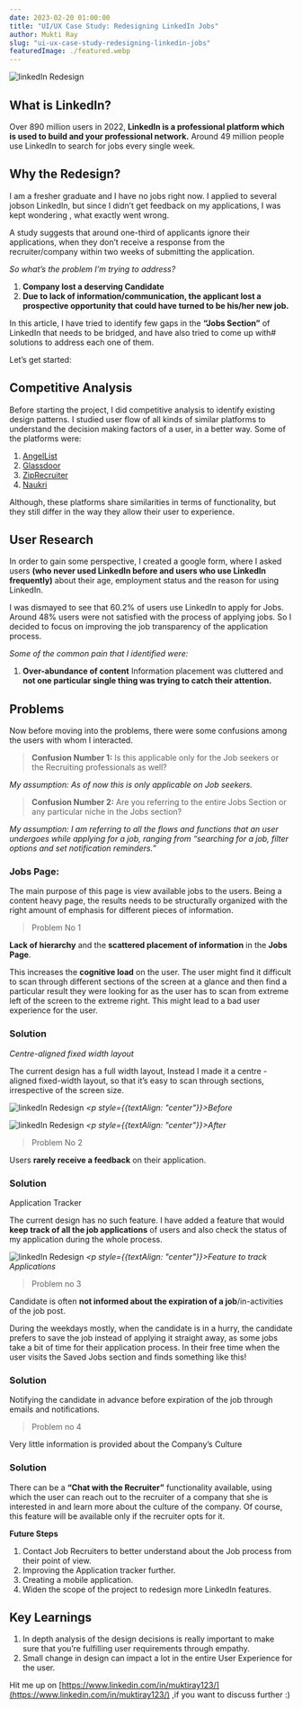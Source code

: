 ```yaml
---
date: 2023-02-20 01:00:00
title: "UI/UX Case Study: Redesigning LinkedIn Jobs"
author: Mukti Ray
slug: "ui-ux-case-study-redesigning-linkedin-jobs"
featuredImage: ./featured.webp
---
```


![linkedIn Redesign](./b2_1.webp)

## What is LinkedIn?
Over 890 million users in 2022, **LinkedIn is a professional platform which is used to build and your professional network.** Around 49 million people use LinkedIn to search for jobs every single week.

## Why the Redesign?
I am a fresher graduate and I have no jobs right now. I applied to several jobson LinkedIn, but since I didn’t get feedback on my applications, I was kept wondering , what exactly went wrong.

A study suggests that around one-third of applicants ignore their applications, when they don’t receive a response from the recruiter/company within two weeks of submitting the application.

*So what’s the problem I’m trying to address?*

1. **Company lost a deserving Candidate**
2. **Due to lack of information/communication, the applicant lost a prospective opportunity that could have turned to be his/her new job.**

In this article, I have tried to identify few gaps in the **“Jobs Section”** of LinkedIn that needs to be bridged, and have also tried to come up with# solutions to address each one of them.

Let’s get started:

## Competitive Analysis
Before starting the project, I did competitive analysis to identify existing design patterns. I studied user flow of all kinds of similar platforms to understand the decision making factors of a user, in a better way. Some of the platforms were:

1. [AngelList](https://medium.com/@angellist)
2. [Glassdoor](https://medium.com/@Glassdoor)
3. [ZipRecruiter](https://medium.com/@ziprecruiter)
4. [Naukri](https://medium.com/@Naukri)

Although, these platforms share similarities in terms of functionality, but they still differ in the way they allow their user to experience.

## User Research
In order to gain some perspective, I created a google form, where I asked users **(who never used LinkedIn before and users who use LinkedIn frequently)** about their age, employment status and the reason for using LinkedIn.

I was dismayed to see that 60.2% of users use LinkedIn to apply for Jobs. Around 48% users were not satisfied with the process of applying jobs. So I decided to focus on improving the job transparency of the application process.

*Some of the common pain that I identified were:*

1. **Over-abundance of content**
Information placement was cluttered and **not one particular single thing was trying to catch their attention.**

## Problems
Now before moving into the problems, there were some confusions among the users with whom I interacted.

> **Confusion Number 1:** Is this applicable only for the Job seekers or the Recruiting professionals as well?

*My assumption: As of now this is only applicable on Job seekers.*

> **Confusion Number 2:** Are you referring to the entire Jobs Section or any particular niche in the Jobs section?

*My assumption: I am referring to all the flows and functions that an user undergoes while applying for a job, ranging from “searching for a job, filter options and set notification reminders.”*

### Jobs Page:

The main purpose of this page is view available jobs to the users. Being a content heavy page, the results needs to be structurally organized with the right amount of emphasis for different pieces of information.

> Problem No 1

**Lack of hierarchy** and the **scattered placement of information** in the **Jobs Page**.

This increases the **cognitive load** on the user. The user might find it difficult to scan through different sections of the screen at a glance and then find a particular result they were looking for as the user has to scan from extreme left of the screen to the extreme right. This might lead to a bad user experience for the user.

### Solution
*Centre-aligned fixed width layout*

The current design has a full width layout, Instead I made it a centre -aligned fixed-width layout, so that it’s easy to scan through sections, irrespective of the screen size.

![linkedIn Redesign](./b2_2.webp)
*<p style={{textAlign: "center"}}>Before</p>*

![linkedIn Redesign](./b2_3.webp)
*<p style={{textAlign: "center"}}>After</p>*

> Problem No 2

Users **rarely receive a feedback** on their application.

### Solution
Application Tracker

The current design has no such feature. I have added a feature that would **keep track of all the job applications** of users and also check the status of my application during the whole process.

![linkedIn Redesign](./b2_4.webp)
*<p style={{textAlign: "center"}}>Feature to track Applications</p>*

> Problem no 3

Candidate is often **not informed about the expiration of a job**/in-activities of the job post.

During the weekdays mostly, when the candidate is in a hurry, the candidate prefers to save the job instead of applying it straight away, as some jobs take a bit of time for their application process. In their free time when the user visits the Saved Jobs section and finds something like this!


### Solution

Notifying the candidate in advance before expiration of the job through emails and notifications.

> Problem no 4

Very little information is provided about the Company’s Culture

### Solution

There can be a **“Chat with the Recruiter”** functionality available, using which the user can reach out to the recruiter of a company that she is interested in and learn more about the culture of the company. Of course, this feature will be available only if the recruiter opts for it.

**Future Steps**

1. Contact Job Recruiters to better understand about the Job process from their point of view.
2. Improving the Application tracker further.
3. Creating a mobile application.
4. Widen the scope of the project to redesign more LinkedIn features.

## Key Learnings

1. In depth analysis of the design decisions is really important to make sure that you’re fulfilling user requirements through empathy.
2. Small change in design can impact a lot in the entire User Experience for the user.

Hit me up on [https://www.linkedin.com/in/muktiray123/](https://www.linkedin.com/in/muktiray123/) ,if you want to discuss further :)